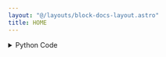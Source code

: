 ```yaml
---
layout: "@/layouts/block-docs-layout.astro"
title: HOME
---
```



<PythonDocsDisplay docstring={docstring} />
<AppDisplay app={app} client:visible />

<details>
<summary>Python Code</summary>
```python
from flojoy import flojoy, TextBlob
from PYTHON.utils.mecademic_state.mecademic_state import query_for_handle


@flojoy(deps={"mecademicpy": "1.4.0"})
def HOME(ip_address: TextBlob) -> TextBlob:
    """
    The HOME node homes the robot arm. This node is required to be run before any other robot arm movement. It is recommended to run this node immediately after "ACTIVATE".

    Inputs
    ------
    ip_address
        The IP address of the robot arm.

    Returns
    -------
    ip_address
        The IP address of the robot arm.
    """
    robot = query_for_handle(ip_address)
    robot.Home()
    robot.WaitHomed()
    return ip_address

```
[Find this Flojoy Block on GitHub](https://github.com/flojoy-ai/blocks/blob/main/blocks/IO/ROBOTICS/ARMS/MECADEMIC/HOME/HOME.py)
</details>


## Example
